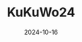 ---
title: KuKuWo24
path: /gilching/
date: 2024-10-16
image: "/images/igotshot/liftime/gilching/kukuwo24/plakat-kulturwoche2024v2.jpg"
link: ""
categories: ["Igotshot Lifetime"]
category: ["Kultur" , "Lentikular"] 
tags: ["Starnberg"]
section: kultur
---